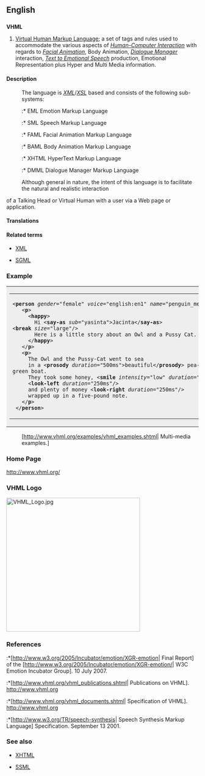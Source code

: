 ==English==
{{rfv}}
==={{initialism}}===
{{wikipedia}}
'''VHML'''

# [[w:VHML|Virtual Human Markup Language]]; a set of tags and rules used to accommodate the various aspects of ''[[Wikipedia:Human-Computer Interaction|Human-Computer Interaction]]'' with regards to ''[[Wikipedia:Computer_facial_animation|Facial Animation]]'', Body Animation, ''[[Wikipedia:Dialog_system|Dialogue Manager]]'' interaction, ''[[Wikipedia:Speech_synthesis|Text to Emotional Speech]]'' production, Emotional Representation plus Hyper and Multi Media information.

====Description====

:The language is ''[[XML]]''/''[[XSL]]'' based and consists of the following sub-systems:
::* EML Emotion Markup Language
::* SML Speech Markup Language
::* FAML Facial Animation Markup Language
::* BAML Body Animation Markup Language
::* XHTML HyperText Markup Language
::* DMML Dialogue Manager Markup Language

:Although general in nature, the intent of this language is to facilitate the natural and realistic interaction<br>
of a Talking Head or Virtual Human with a user via a Web page or application. 

====Translations====
{{top}}

{{bottom}}

====Related terms====
{{wikipedia| XML}}
*[[XML]]
{{wikipedia| SGML}}
*[[SGML]]



===Example===
{{top}}
	<table align="wleft" border="0" cellpadding="1" cellspacing="0" >
    <tr>
      <td bgcolor="#eeeeee" width="100%"><table border="0" cellpadding="4" cellspacing="0" width="100%">
          <tr>
            <td class="white_td"> 

 &lt;'''person''' ''gender''="female" ''voice''="english:en1" ''name''="penguin_mermaid"&gt;<br>
   &lt;'''p'''&gt;<br>
     &lt;'''happy'''&gt;<br>
       Hi &lt;'''say-as''' ''sub''="yasinta"&gt;Jacinta&lt;/'''say-as'''&gt;&lt;'''break''' ''size''="large"/&gt;<br>
       Here is a little story about an Owl and a Pussy Cat.<br>
     &lt;/'''happy'''&gt;<br>
   &lt;/'''p'''&gt;<br>
   &lt;'''p'''&gt;<br>
     The Owl and the Pussy-Cat went to sea<br>
     in a &lt;'''prosody''' ''duration''="500ms"&gt;beautiful&lt;/'''prosody'''&gt; pea-green boat.<br>
     They took some honey, &lt;'''smile''' ''intensity''="low" ''duration''="1"/&gt;<br>
     &lt;'''look-left''' ''duration''="250ms"/&gt;<br>
     and plenty of money &lt;'''look-right''' ''duration''="250ms"/&gt;<br>
     wrapped up in a five-pound note.<br>
   &lt;/'''p'''&gt;<br>
 &lt;/'''person'''&gt;
</td></tr></table></td></tr></table>
:[http://www.vhml.org/examples/vhml_examples.shtml| Multi-media examples.]
{{bottom}}

===Home Page===
http://www.vhml.org/


=== VHML Logo ===
[[Image:VHML Logo.jpg|350px]]
<br clear="all"/>

===References===
:*[http://www.w3.org/2005/Incubator/emotion/XGR-emotion| Final Report] of the [http://www.w3.org/2005/Incubator/emotion/XGR-emotion/| W3C Emotion Incubator Group]. 10 July 2007.
:*[http://www.vhml.org/vhml_publications.shtml| Publications on VHML]. http://www.vhml.org
:*[http://www.vhml.org/vhml_documents.shtml| Specification of VHML]. http://www.vhml.org
:*[http://www.w3.org/TR/speech-synthesis| Speech Synthesis Markup Language] Specification. September 13 2001.

===See also===
{{wikipedia| XHTML}}
*[[XHTML]]
{{wikipedia| SSML}}
*[[SSML]]